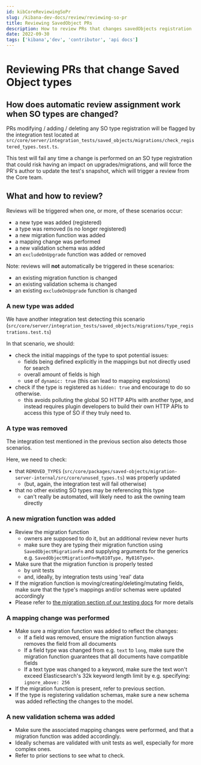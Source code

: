 ```yaml
---
id: kibCoreReviewingSoPr
slug: /kibana-dev-docs/review/reviewing-so-pr
title: Reviewing SavedObject PRs
description: How to review PRs that changes savedObjects registration
date: 2022-09-30
tags: ['kibana','dev', 'contributor', 'api docs']
---
```


# Reviewing PRs that change Saved Object types

## How does automatic review assignment work when SO types are changed?

PRs modifying / adding / deleting any SO type registration will be flagged by the integration
test located at `src/core/server/integration_tests/saved_objects/migrations/check_registered_types.test.ts`.

This test will fail any time a change is performed on an SO type registration that could risk having an impact on
upgrades/migrations, and will force the PR's author to update the test's snapshot, which will trigger a review
from the Core team.

## What and how to review?

Reviews will be triggered when one, or more, of these scenarios occur:
- a new type was added (registered)
- a type was removed (is no longer registered)
- a new migration function was added
- a mapping change was performed
- a new validation schema was added
- an `excludeOnUpgrade` function was added or removed

Note: reviews will **not** automatically be triggered in these scenarios:
- an existing migration function is changed
- an existing validation schema is changed
- an existing `excludeOnUpgrade` function is changed

### A new type was added

We have another integration test detecting this scenario (`src/core/server/integration_tests/saved_objects/migrations/type_registrations.test.ts`)

In that scenario, we should:
- check the initial mappings of the type to spot potential issues:
  - fields being defined explicitly in the mappings but not directly used for search
  - overall amount of fields is high
  - use of `dynamic: true` (this can lead to mapping explosions)
- check if the type is registered as `hidden: true` and encourage to do so otherwise.
  - this avoids polluting the global SO HTTP APIs with another type, and instead requires plugin developers to build
    their own HTTP APIs to access this type of SO if they truly need to.

### A type was removed

The integration test mentioned in the previous section also detects those scenarios.

Here, we need to check:
- that `REMOVED_TYPES` (`src/core/packages/saved-objects/migration-server-internal/src/core/unused_types.ts`) was properly updated
  - (but, again, the integration test will fail otherwise)
- that no other existing SO types may be referencing this type
  - can't really be automated, will likely need to ask the owning team directly

### A new migration function was added

- Review the migration function
    - owners are supposed to do it, but an additional review never hurts
    - make sure they are typing their migration function using `SavedObjectMigrationFn` and supplying arguments for the generics
      e.g. `SavedObjectMigrationFn<My810Type, My816Type>`.
- Make sure that the migration function is properly tested
  - by unit tests
  - and, ideally, by integration tests using 'real' data
- If the migration function is moving/creating/deleting/mutating fields, make sure that the type's mappings and/or schemas were updated accordingly
- Please refer to [the migration section of our testing docs](https://github.com/elastic/kibana/blob/main/dev_docs/tutorials/testing_plugins.mdx#L796) for more details

### A mapping change was performed

- Make sure a migration function was added to reflect the changes:
    - If a field was removed, ensure the migration function always removes the field from all documents
    - If a field type was changed from e.g. `text` to `long`, make sure the migration function guarantees that all documents have compatible fields
    - If a text type was changed to a keyword, make sure the text won't exceed Elasticsearch's 32k keyword length limit by e.g. specifying: `ignore_above: 256`
- If the migration function is present, refer to previous section.
- If the type is registering validation schemas, make sure a new schema was added reflecting the changes to the model.

### A new validation schema was added

- Make sure the associated mapping changes were performed, and that a migration function was added accordingly.
- Ideally schemas are validated with unit tests as well, especially for more complex ones.
- Refer to prior sections to see what to check.
